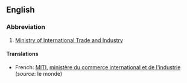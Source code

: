 {{also|miti}}
==English==

===Abbreviation===
{{wikipedia}}
{{infl|en|abbreviation}}

# [[Ministry of International Trade and Industry]]

====Translations====

{{trans-top|Ministry of International Trade and Industry}}
* French: [[MITI]], [[ministère du commerce international et de l'industrie]] (''source'': le monde)
{{trans-bottom}}